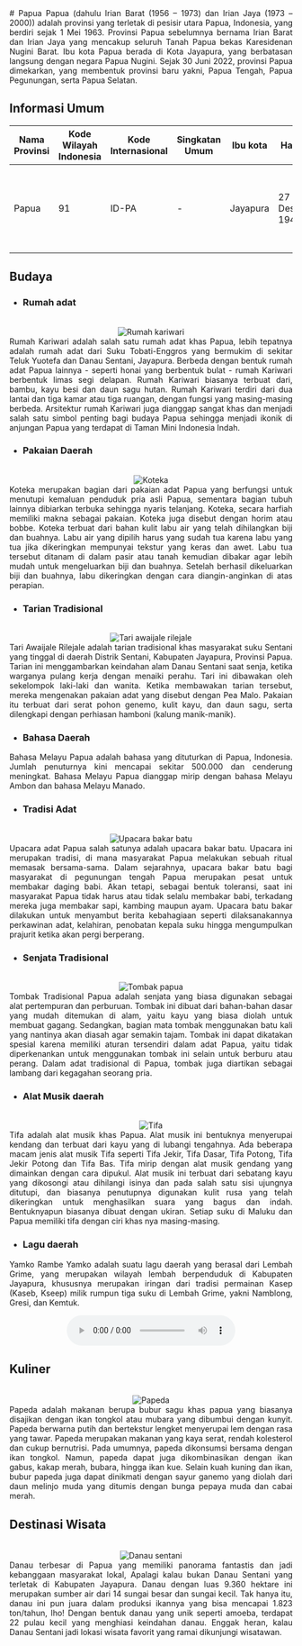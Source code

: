 <div align="justify">
   # Papua
   Papua (dahulu Irian Barat (1956 – 1973) dan Irian Jaya (1973 – 2000)) adalah provinsi yang terletak di pesisir utara Papua, Indonesia, yang berdiri sejak 1 Mei 1963. Provinsi Papua sebelumnya bernama Irian Barat dan Irian Jaya yang mencakup seluruh Tanah Papua bekas Karesidenan Nugini Barat. Ibu kota Papua berada di Kota Jayapura, yang berbatasan langsung dengan negara Papua Nugini. Sejak 30 Juni 2022, provinsi Papua dimekarkan, yang membentuk provinsi baru yakni, Papua Tengah, Papua Pegunungan, serta Papua Selatan.

   ## Informasi Umum
   | Nama Provinsi | Kode Wilayah Indonesia | Kode Internasional | Singkatan Umum | Ibu kota | Hari Jadi        | Lambang                                                                                                                                                |
   |---------------|------------------------|--------------------|----------------|----------|------------------|--------------------------------------------------------------------------------------------------------------------------------------------------------|
   | Papua         | 91                     | ID-PA              | -              | Jayapura | 27 Desember 1949 | <div align="center"><img alt="Lambang papua" width="150" src="https://upload.wikimedia.org/wikipedia/commons/9/98/Coat_of_arms_of_Papua_2.svg"/></div> |

   ## Budaya

   - ### Rumah adat
   <br/>
   <div align="center"><img alt="Rumah kariwari" src="https://upload.wikimedia.org/wikipedia/commons/6/6f/Raiyani_Muharramah_Rumah_Karwari_Papua_DSC_8244.jpg"/></div>
   Rumah Kariwari adalah salah satu rumah adat khas Papua, lebih tepatnya adalah rumah adat dari Suku Tobati-Enggros yang bermukim di sekitar Teluk Yuotefa dan Danau Sentani, Jayapura. Berbeda dengan bentuk rumah adat Papua lainnya - seperti honai yang berbentuk bulat - rumah Kariwari berbentuk limas segi delapan. Rumah Kariwari biasanya terbuat dari, bambu, kayu besi dan daun sagu hutan. Rumah Kariwari terdiri dari dua lantai dan tiga kamar atau tiga ruangan, dengan fungsi yang masing-masing berbeda. Arsitektur rumah Kariwari juga dianggap sangat khas dan menjadi salah satu simbol penting bagi budaya Papua sehingga menjadi ikonik di anjungan Papua yang terdapat di Taman Mini Indonesia Indah.
   
   - ### Pakaian Daerah
   <br/>
   <div align="center"><img alt="Koteka" src="https://upload.wikimedia.org/wikipedia/commons/thumb/6/6f/Koteka.jpg/200px-Koteka.jpg"/></div>
   Koteka merupakan bagian dari pakaian adat Papua yang berfungsi untuk menutupi kemaluan penduduk pria asli Papua, sementara bagian tubuh lainnya dibiarkan terbuka sehingga nyaris telanjang. Koteka, secara harfiah memiliki makna sebagai pakaian. Koteka juga disebut dengan horim atau bobbe. Koteka terbuat dari bahan kulit labu air yang telah dihilangkan biji dan buahnya. Labu air yang dipilih harus yang sudah tua karena labu yang tua jika dikeringkan mempunyai tekstur yang keras dan awet. Labu tua tersebut ditanam di dalam pasir atau tanah kemudian dibakar agar lebih mudah untuk mengeluarkan biji dan buahnya. Setelah berhasil dikeluarkan biji dan buahnya, labu dikeringkan dengan cara diangin-anginkan di atas perapian.
   
   - ### Tarian Tradisional
   <br/>
   <div align="center"><img alt="Tari awaijale rilejale" src="https://upload.wikimedia.org/wikipedia/commons/2/2f/Tari_Awaijale_Rilejale.png"/></div>
   Tari Awaijale Rilejale adalah tarian tradisional khas masyarakat suku Sentani yang tinggal di daerah Distrik Sentani, Kabupaten Jayapura, Provinsi Papua. Tarian ini menggambarkan keindahan alam Danau Sentani saat senja, ketika warganya pulang kerja dengan menaiki perahu. Tari ini dibawakan oleh sekelompok laki-laki dan wanita. Ketika membawakan tarian tersebut, mereka mengenakan pakaian adat yang disebut dengan Pea Malo. Pakaian itu terbuat dari serat pohon genemo, kulit kayu, dan daun sagu, serta dilengkapi dengan perhiasan hamboni (kalung manik-manik).

   - ### Bahasa Daerah
   Bahasa Melayu Papua adalah bahasa yang dituturkan di Papua, Indonesia. Jumlah penuturnya kini mencapai sekitar 500.000 dan cenderung meningkat. Bahasa Melayu Papua dianggap mirip dengan bahasa Melayu Ambon dan bahasa Melayu Manado.
   
   - ### Tradisi Adat
   <br/>
   <div align="center"><img alt="Upacara bakar batu" src="https://alif.id/wp-content/uploads/2020/08/bakar-batu.jpg"/></div>
   Upacara adat Papua salah satunya adalah upacara bakar batu. Upacara ini merupakan tradisi, di mana masyarakat Papua melakukan sebuah ritual memasak bersama-sama. Dalam sejarahnya, upacara bakar batu bagi masyarakat di pegunungan tengah Papua merupakan pesat untuk membakar daging babi. Akan tetapi, sebagai bentuk toleransi, saat ini masyarakat Papua tidak harus atau tidak selalu membakar babi, terkadang mereka juga membakar sapi, kambing maupun ayam. Upacara batu bakar dilakukan untuk menyambut berita kebahagiaan seperti dilaksanakannya perkawinan adat, kelahiran, penobatan kepala suku hingga mengumpulkan prajurit ketika akan pergi berperang.
   
   - ### Senjata Tradisional
   <br/>
   <div align="center"><img alt="Tombak papua" src="https://i0.wp.com/www.romadecade.org/wp-content/uploads/2021/09/Tombak-Tradisional-Papua.jpg?resize=650%2C368&ssl=1"/></div>
   Tombak Tradisional Papua adalah senjata yang biasa digunakan sebagai alat pertempuran dan perburuan. Tombak ini dibuat dari bahan-bahan dasar yang mudah ditemukan di alam, yaitu kayu yang biasa diolah untuk membuat gagang. Sedangkan, bagian mata tombak menggunakan batu kali yang nantinya akan diasah agar semakin tajam. Tombak ini dapat dikatakan spesial karena memiliki aturan tersendiri dalam adat Papua, yaitu tidak diperkenankan untuk menggunakan tombak ini selain untuk berburu atau perang. Dalam adat tradisional di Papua, tombak juga diartikan sebagai lambang dari kegagahan seorang pria.
   
   - ### Alat Musik daerah
   <br/>
   <div align="center"><img alt="Tifa" src="https://upload.wikimedia.org/wikipedia/commons/3/35/COLLECTIE_TROPENMUSEUM_Enkelvellige_bekervormige_trom_TMnr_18-18.jpg"/></div>
   Tifa adalah alat musik khas Papua. Alat musik ini bentuknya menyerupai kendang dan terbuat dari kayu yang di lubangi tengahnya. Ada beberapa macam jenis alat musik Tifa seperti Tifa Jekir, Tifa Dasar, Tifa Potong, Tifa Jekir Potong dan Tifa Bas. Tifa mirip dengan alat musik gendang yang dimainkan dengan cara dipukul. Alat musik ini terbuat dari sebatang kayu yang dikosongi atau dihilangi isinya dan pada salah satu sisi ujungnya ditutupi, dan biasanya penutupnya digunakan kulit rusa yang telah dikeringkan untuk menghasilkan suara yang bagus dan indah. Bentuknyapun biasanya dibuat dengan ukiran. Setiap suku di Maluku dan Papua memiliki tifa dengan ciri khas nya masing-masing.
   
   - ### Lagu daerah
   Yamko Rambe Yamko adalah suatu lagu daerah yang berasal dari Lembah Grime, yang merupakan wilayah lembah berpenduduk di Kabupaten Jayapura, khususnya merupakan iringan dari tradisi permainan Kasep (Kaseb, Kseep) milik rumpun tiga suku di Lembah Grime, yakni Namblong, Gresi, dan Kemtuk.
   <br/>
   <div align="center"><audio controls src="https://upload.wikimedia.org/wikipedia/commons/0/0c/Papua_-_Yamko_Rambe_Yamko.wav"></audio></div>
   
   ## Kuliner
   <br/>
   <div align="center"><img alt="Papeda" src="https://upload.wikimedia.org/wikipedia/commons/0/01/Papeda%2C_Kuah_Kuning%2C_Ikan_Tude_Bakar_2.jpg"/></div>
   Papeda adalah makanan berupa bubur sagu khas papua yang biasanya disajikan dengan ikan tongkol atau mubara yang dibumbui dengan kunyit. Papeda berwarna putih dan bertekstur lengket menyerupai lem dengan rasa yang tawar. Papeda merupakan makanan yang kaya serat, rendah kolesterol dan cukup bernutrisi. Pada umumnya, papeda dikonsumsi bersama dengan ikan tongkol. Namun, papeda dapat juga dikombinasikan dengan ikan gabus, kakap merah, bubara, hingga ikan kue. Selain kuah kuning dan ikan, bubur papeda juga dapat dinikmati dengan sayur ganemo yang diolah dari daun melinjo muda yang ditumis dengan bunga pepaya muda dan cabai merah.

   ## Destinasi Wisata
   <br/>
   <div align="center"><img alt="Danau sentani" src="https://www.indonesia.travel/content/dam/indtravelrevamp/id-id/ide-liburan/7-destinasi-wisata-di-pulau-papua-yang-indahnya-tiada-dua/danau%20sentani.jpg"/></div>
   Danau terbesar di Papua yang memiliki panorama fantastis dan jadi kebanggaan masyarakat lokal, Apalagi kalau bukan Danau Sentani yang terletak di Kabupaten Jayapura. Danau dengan luas 9.360 hektare ini merupakan sumber air dari 14 sungai besar dan sungai kecil. Tak hanya itu, danau ini pun juara dalam produksi ikannya yang bisa mencapai 1.823 ton/tahun, lho! Dengan bentuk danau yang unik seperti amoeba, terdapat 22 pulau kecil yang menghiasi keindahan danau. Enggak heran, kalau Danau Sentani jadi lokasi wisata favorit yang ramai dikunjungi wisatawan.
</div>